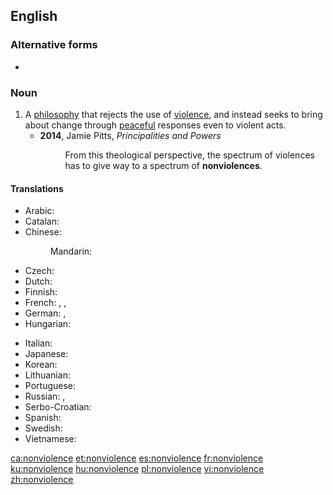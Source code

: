 {{also|non-violence}}
==English==

===Alternative forms===
* {{l|en|non-violence}}

===Noun===
{{wikipedia}}
{{en-noun|-|s}}

# A [[philosophy]] that rejects the use of [[violence]], and instead seeks to bring about change through [[peaceful]] responses even to violent acts.
#* '''2014''', Jamie Pitts, ''Principalities and Powers''
#*: From this theological perspective, the spectrum of violences has to give way to a spectrum of '''nonviolences'''.

====Translations====
{{trans-top|philosophy that rejects violence}}
* Arabic: {{t|ar|اللاعنف|m}}
* Catalan: {{t+|ca|no-violència|f}}
* Chinese:
*: Mandarin: {{t+|cmn|非暴力|tr=fēibàolì|sc=Hani}}
* Czech: {{t|cs|nenásilí|n}}
* Dutch: {{t+|nl|geweldloosheid|f}}
* Finnish: {{t+|fi|väkivallattomuus}}
* French: {{t+|fr|non-violence|f}}, {{t+|fr|non-résistance|f}} {{qualifier|dated}}, {{t|fr|non resistance|f}} {{qualifier|dated}}
* German: {{t|de|Gewaltlosigkeit|f}}, {{t|de|Gewaltfreiheit|f}}
* Hungarian: {{t+|hu|erőszakmentesség}}
{{trans-mid}}
* Italian: {{t+|it|nonviolenza|f}}
* Japanese: {{t|ja|非暴力|tr=hibōryoku|sc=Jpan}}
* Korean: {{t-needed|ko}}
* Lithuanian: {{t-needed|lt}}
* Portuguese: {{t|pt|não-violência|f}}
* Russian: {{t+|ru|ненаси́лие|n}}, {{t|ru|отка́з от примене́ния наси́льственных мето́дов|m}}
* Serbo-Croatian: {{t|sh|nenasilje|n}}
* Spanish: {{t|es|abstención de la violencia|f}}
* Swedish: {{t|sv|icke-våld|n}}
* Vietnamese: {{t-needed|vi}}
{{trans-bottom}}

[[ca:nonviolence]]
[[et:nonviolence]]
[[es:nonviolence]]
[[fr:nonviolence]]
[[ku:nonviolence]]
[[hu:nonviolence]]
[[pl:nonviolence]]
[[vi:nonviolence]]
[[zh:nonviolence]]
